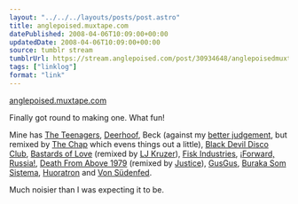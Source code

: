 ```yaml
---
layout: "../../../layouts/posts/post.astro"
title: anglepoised.muxtape.com
datePublished: 2008-04-06T10:09:00+00:00
updatedDate: 2008-04-06T10:09:00+00:00
source: tumblr stream
tumblrUrl: https://stream.anglepoised.com/post/30934648/anglepoisedmuxtapecom
tags: ["linklog"]
format: "link"
---
```


[anglepoised.muxtape.com][1]

Finally got round to making one. What fun!

Mine has [The Teenagers](http://www.theteenagers.net/), [Deerhoof](http://deerhoof.killrockstars.com/), Beck (against my [better judgement](http://en.wikipedia.org/wiki/Beck#Personal_life), but remixed by [The Chap](http://thechap.org/) which evens things out a little), [Black Devil Disco Club](http://www.myspace.com/blackdevildiscoclub26), [Bastards of Love](http://bastardsoflove.com/) (remixed by [LJ Kruzer](http://www.ljkruzer.co.uk/)), [Fisk Industries](http://www.fisk-industries.co.uk/), [¡Forward, Russia!](http://www.forwardrussia.com/), [Death From Above 1979](http://www.myspace.com/deathfromabove1979) (remixed by [Justice](http://www.myspace.com/etjusticepourtous)), [GusGus](http://www.myspace.com/gusgus), [Buraka Som Sistema](http://www.myspace.com/burakasomsistema), [Huoratron](http://www.huoratron.com/) and [Von Südenfed](http://www.myspace.com/vonsudenfed).

Much noisier than I was expecting it to be.

[1]: http://anglepoised.muxtape.com/
